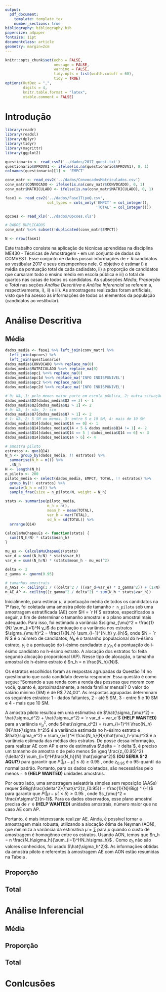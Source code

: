 ```yaml
---
output: 
  pdf_document:
    template: template.tex 
    number_sections: true
bibliography: bibliography.bib
papersize: a4paper
fontsize: 11pt
documentclass: article
geometry: margin=2cm
---
```


```r
knitr::opts_chunk$set(echo = FALSE, 
                      message = FALSE,
                      warning = FALSE,
                      tidy.opts = list(width.cutoff = 60),
                      tidy = TRUE)
options(OutDec = ",", 
        digits = 4, 
        knitr.table.format = "latex", 
        xtable.comment = FALSE)
```


\begin{titlepage} 

\begin{center} 
{\large Universidade Estadual de Campinas}\\[0.2cm] 
{\large Instituto de Matemática, Estatística e Computação Científica}\\[0.2cm] 
{\large Departamento de Estatística - ME430}\\[4cm]

{\bf \huge Trabalho de ME430}\\
{\bf \Large Questão 2 da Lista IV}\\[6cm]


{\large Grupo}\\[0.2cm]
{\large Victor 206493, Jordão 170844, Nicole 204186,  Leticia 201357}\\[0.2cm]
{\large Prof. Dr. Caio Azevedo}\\[6cm]

{\large Campinas}\\[0.2cm]
{\large 2018}
\end{center}

\end{titlepage}


# Introdução

```r
library(readr)
library(readxl)
library(dplyr)
library(tidyr)
library(magrittr)
library(ggplot2)
```

```r
questionario <- read_csv2('../dados/2017_quest.txt')
questionario$APROVA1 <- ifelse(is.na(questionario$APROVA1), 0, 1)
colnames(questionario)[1] <- 'EMPCT'

conv_matr <- read_csv2('../dados/ConvocadosMatriculados.csv')
conv_matr$CONVOCADO <- ifelse(is.na(conv_matr$CONVOCADO), 0, 1)
conv_matr$MATRICULADO <- ifelse(is.na(conv_matr$MATRICULADO), 0, 1)

fase1 <- read_csv2('../dados/Fase1TipoQ.csv', 
                   col_types = cols_only('EMPCT' = col_integer(), 
                                         'TOTAL' = col_integer()))

opcoes <- read_xls('../dados/Opcoes.xls')

# DADOS DUPLICADOS 
conv_matr %<>% subset(!duplicated(conv_matr$EMPCT))

N <- nrow(fase1)

```

Este trabalho consiste na aplicação de técnicas aprendidas na disciplina ME430 - Técnicas de Amostragem - em um conjunto de dados da COMVEST. Esse conjunto de dados possui informações de `r N` candidatos ao vestibular 2017 e seus desempenhos nele. O objetivo é estimar i) a média da pontuação total de cada cadiadato, ii) a proporção de candidatos que cursaram todo o ensino médio em escola pública e iii) o total de quartos nas casas de todos os candidatos. As subseções *Média*, *Proporção* e *Total* nas seções *Análise Descritiva* e *Análise Inferencial* se referem a, respectivamente, i), ii) e iii). As amostragens realizadas foram artificiais, visto que há acesso às informações de todos os elementos da população (candidatos ao vestibular).

# Análise Descritiva

## Média


```r
dados_media <- fase1 %>% left_join(conv_matr) %>% 
  left_join(opcoes) %>% 
  left_join(questionario)
dados_media$CONVOCADO %<>% replace_na(0)
dados_media$MATRICULADO %<>% replace_na(0)
dados_media$opc1 %<>% replace_na(0)
dados_media$opc1d %<>% replace_na('INFO INDISPONIVEL')
dados_media$opc2 %<>% replace_na(0)
dados_media$opc2d %<>% replace_na('INFO INDISPONIVEL')

# 0: NA, 1: pelo menos maior parte em escola pública, 2: outra situação
dados_media$Q2[dados_media$Q2 == 3] <- 1
dados_media$Q2[dados_media$Q2 > 1] <- 2
# 0: NA, 1: não, 2: sim
dados_media$Q7[dados_media$Q7 > 1] <- 2
# 1: NA, 2: 5 SM ou menos, 3: entre 5 e 10 SM, 4: mais de 10 SM
dados_media$Q14[dados_media$Q14 == 0] <- 1
dados_media$Q14[dados_media$Q14 < 5 & dados_media$Q14 != 1] <- 2
dados_media$Q14[dados_media$Q14 == 5 | dados_media$Q14 == 6] <- 3
dados_media$Q14[dados_media$Q14 > 6] <- 4
```

```r
# amostra piloto
estratos <- quo(Q14)
N_h <- group_by(dados_media, !! estratos) %>% 
  summarise(N_h = n()) %>% 
  .$N_h
H <- length(N_h)
n_piloto <- 200
piloto_media <- select(dados_media, EMPCT, TOTAL, !! estratos) %>% 
  group_by(!! estratos) %>% 
  mutate(N_h = n()) %>% 
  sample_frac(size = n_piloto/N, weight = N_h)

stats <- summarise(piloto_media, 
                   n_h = n(), 
                   mean_h = mean(TOTAL), 
                   var_h = var(TOTAL), 
                   sd_h = sd(TOTAL)) %>% 
  arrange(Q14)

CalculaMuChapeuEs <- function(stats) {
  sum((N_h/N) * stats$mean_h)
}

mu_es <- CalculaMuChapeuEs(stats)
var_d = sum((N_h/N) * stats$var_h)
var_e = sum((N_h/N) * (stats$mean_h - mu_es)^2)
```

```r
delta <- 2
z_gamma <- qnorm(0.95)

# tamanhos amostrais
n_AASs <- ceiling(1 / ((delta^2 / ((var_d+var_e) * z_gamma^2)) + (1/N)))
n_AE_AP <- ceiling((z_gamma^2 / delta^2) * sum(N_h * stats$var_h))
```


Inicialmente, para estimar $\mu$, a pontuação média de todos os candidatos na 1ª fase, foi coletada uma amostra piloto de tamanho `r n_piloto` sob uma amostragem estratificada (AE) com $H = `r H`$ estratos, especificados a seguir, a fim de determinar o tamanho amostral e o plano amostral mais adequado. Para isso, foi estimado a variância $\sigma_{\mu}^2 = \frac{1}{N} \sum_{i=1}^N y_i$ da pontuação e a variância nos estratos $\sigma_{\mu h}^2 = \frac{1}{N_h} \sum_{i=1}^{N_h} y_{ih}$, onde $N = `r N`$ é o número de candidatos, $N_h$ é o tamanho populacional do h-ésimo estrato, $y_i$ é a pontuação do i-ésimo candiadato e $y_{ih}$ é a pontuação do i-ésimo candidato no h-ésimo estrato. A alocação dos estratos foi feita segundo alocação proporcional (AP). Nesse tipo de alocação, o tamanho amostral do h-ésimo estrato é $n_h = n \frac{N_h}{N}$.

Os estratos escolhidos foram as respostas agrupadas da Questão 14 no questionário que cada candidato deveria responder. Essa questão é como segue: "Somando a sua renda com a renda das pessoas que moram com você, quanto é, aproximadamente, a renda familiar mensal? O valor do salário mínimo (SM) é de R$ 724,00". As respostas agrupadas determinam os seguintes estratos: 1 - dados faltantes, 2 - até 5 SM, 3 - entre 5 e 10 SM e 4 - mais que 10 SM.

A amostra piloto resultou em uma estimativa de $\hat{\sigma_{\mu}^2} = \hat{\sigma_d^2} + \hat{\sigma_e^2} = `r var_d + var_e`$ **(HELP WANTED)** para a variância $\sigma_{\mu}^2$, onde $\hat{\sigma_d^2} = \sum_{i=1}^H \frac{N_h}{N}\hat{\sigma_h^2}$ é a variância estimada no h-ésimo estrato e $\hat{\sigma_e^2} = \sum_{i=1}^H \frac{N_h}{N}(\hat{\mu}_h-\mu)^2$ é a variância estimada das médias dos estratos. De posse dessa informação, para realizar AE com AP e erro de estimativa $\delta = `r delta`$, é preciso um tamanho de amostra $n$ de pelo menos $n \geq \frac{z_{0.95}^2}{\delta^2} \sum_{i=1}^H\frac{N_h}{N} \hat{\sigma^2}$ **(OU SERIA S^2 AQUI?)**  para garantir que $P(|\mu - \hat{\mu}| \leq \delta) \geq 0.95$ \cite{bolfarine2005elementos}, onde $z_{0.95}$ é o 95-quantil da normal padrão. Portanto, para os dados coletados, são necessárias pelo menos `r 0` **(HELP WANTED)** unidades amostrais.

Por outro lado, uma amostragem aeleatória simples sem reposição (AASs) requer $\Big(\frac{\delta^2}{\hat{s^2}z_{0.95}} + \frac{1}{N}\Big) ^ {-1}$ para garantir que $P(|\mu - \hat{\mu}| \leq \delta) \geq 0.95$ \cite{bolfarine2005elementos},  onde $s_{\mu}^2 = \frac{n\sigma^2}{n-1}$. Para os dados observados, esse plano amostral precisa de `r 0` **(HELP WANTED)** unidades amostrais, número maior que no caso AE com AP.

Portanto, é mais interessante realizar AE. Ainda, é possível tornar a amostragem mais robusta, utilizando a alocação ótima de Neyman (AON), que minimiza a variância da estimativa $\hat{\mu} = \sum$  para $\mu$ quando o custo de amostragem é homogêneo entre os estratos. Usando AON, temos que $n_h = n \frac{N_h\sigma_h}{\sum_{i=1}^HN_h\sigma_h}$ \cite{bolfarine2005elementos}. Como $\sigma_h$ não são valores conhecidos, foi usado $\hat{\sigma_h^2}$. As informações obtidas da amostra piloto e referentes à amostragem AE com AON estão resumidas na Tabela \ref{tab:resumo-media}.

\begin{table}[!h]
\centering
\caption{Informações de cada estrato $h$: $N_h$ - número de cadidatos no estrato, $\hat{\sigma_h^2}$ - variância no estrato estimada na amostra piloto, $n_h$ - tamanho amostral do estrato segundo AON.}
\label{tab:resumo-media}
\fontsize{11}{13}\selectfont

\begin{tabular}{l|lll}
$h$ & $N_h$ & $\hat{\sigma_h^2}$ & $n_h$ \\
\hline
0 & `r 0` & `r 0` & `r 0` \\
1 & `r 0` & `r 0` & `r 0` \\
2 & `r 0` & `r 0` & `r 0` \\
4 & `r 0` & `r 0` & `r 0` \\
\end{tabular}
\end{table}


## Proporção


## Total


# Análise Inferencial

## Média


## Proporção


## Total


# Conlcusões

\bibliographystyle{plain}
\bibliography{bibliography}

